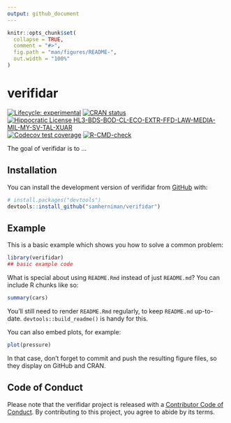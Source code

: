 ```yaml
---
output: github_document
---
```


<!-- README.md is generated from README.Rmd. Please edit that file -->

```r
knitr::opts_chunk$set(
  collapse = TRUE,
  comment = "#>",
  fig.path = "man/figures/README-",
  out.width = "100%"
)
```

# verifidar

<!-- badges: start -->
[![Lifecycle: experimental](https://img.shields.io/badge/lifecycle-experimental-orange.svg)](https://lifecycle.r-lib.org/articles/stages.html#experimental)
[![CRAN status](https://www.r-pkg.org/badges/version/verifidar)](https://CRAN.R-project.org/package=verifidar)
[![Hippocratic License HL3-BDS-BOD-CL-ECO-EXTR-FFD-LAW-MEDIA-MIL-MY-SV-TAL-XUAR](https://img.shields.io/static/v1?label=Hippocratic%20License&message=HL3-BDS-BOD-CL-ECO-EXTR-FFD-LAW-MEDIA-MIL-MY-SV-TAL-XUAR&labelColor=5e2751&color=bc8c3d)](https://firstdonoharm.dev/version/3/0/bds-bod-cl-eco-extr-ffd-law-media-mil-my-sv-tal-xuar.html)
[![Codecov test coverage](https://codecov.io/gh/samherniman/verifidar/branch/main/graph/badge.svg)](https://app.codecov.io/gh/samherniman/verifidar?branch=main)
[![R-CMD-check](https://github.com/samherniman/verifidar/actions/workflows/R-CMD-check.yaml/badge.svg)](https://github.com/samherniman/verifidar/actions/workflows/R-CMD-check.yaml)
<!-- badges: end -->

The goal of verifidar is to ...

## Installation

You can install the development version of verifidar from [GitHub](https://github.com/) with:

``` r
# install.packages("devtools")
devtools::install_github("samherniman/verifidar")
```

## Example

This is a basic example which shows you how to solve a common problem:

```r
library(verifidar)
## basic example code
```

What is special about using `README.Rmd` instead of just `README.md`? You can include R chunks like so:

```r
summary(cars)
```

You'll still need to render `README.Rmd` regularly, to keep `README.md` up-to-date. `devtools::build_readme()` is handy for this.

You can also embed plots, for example:

```r
plot(pressure)
```

In that case, don't forget to commit and push the resulting figure files, so they display on GitHub and CRAN.


## Code of Conduct

Please note that the verifidar project is released with a [Contributor Code of Conduct](https://contributor-covenant.org/version/2/1/CODE_OF_CONDUCT.html). By contributing to this project, you agree to abide by its terms.
